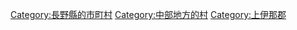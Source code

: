 {{Commonscat|Miyada, Nagano}}
{{Catmore}}

{{DEFAULTSORT:Miyada}}
[[Category:長野縣的市町村|Category:長野縣的市町村]]
[[Category:中部地方的村|Category:中部地方的村]]
[[Category:上伊那郡|Category:上伊那郡]]